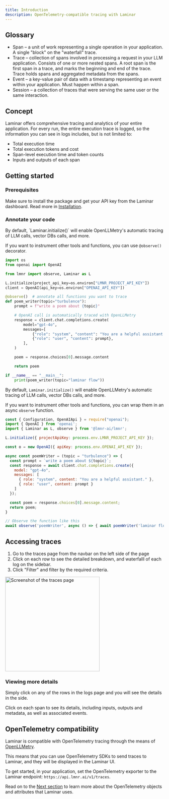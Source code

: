 ```yaml
---
title: Introduction
description: OpenTelemetry-compatible tracing with Laminar
---
```


## Glossary

- Span – a unit of work representing a single operation in your application. A single "block" on the "waterfall" trace.
- Trace – collection of spans involved in processing a request in your LLM application.
Consists of one or more nested spans. A root span is the first span in a trace, and marks the beginning and end of the trace.
Trace holds spans and aggregated metadata from the spans.
- Event – a key-value pair of data with a timestamp representing an event within your application. Must happen within a span.
- Session – a collection of traces that were serving the same user or the same interaction.

## Concept

Laminar offers comprehensive tracing and analytics of your entire application.
For every run, the entire execution trace is logged, so the information you can see in logs includes, but is not limited to:

- Total execution time
- Total execution tokens and cost
- Span-level execution time and token counts
- Inputs and outputs of each span

## Getting started

### Prerequisites

Make sure to install the package and get your API key from the Laminar dashboard.
Read more in [Installation](/overview#installation).

### Annotate your code

<Tabs>
<Tab title="Python">
By default, `Laminar.initialize()` will enable OpenLLMetry's automatic tracing of LLM calls, vector DBs calls, and more.

If you want to instrument other tools and functions, you can use `@observe()` decorator.

```python
import os
from openai import OpenAI

from lmnr import observe, Laminar as L

L.initialize(project_api_key=os.environ["LMNR_PROJECT_API_KEY"])
client = OpenAI(api_key=os.environ["OPENAI_API_KEY"])

@observe()  # annotate all functions you want to trace
def poem_writer(topic="turbulence"):
    prompt = f"write a poem about {topic}"

    # OpenAI call is automatically traced with OpenLLMetry
    response = client.chat.completions.create(
        model="gpt-4o",
        messages=[
            {"role": "system", "content": "You are a helpful assistant."},
            {"role": "user", "content": prompt},
        ],
    )

    poem = response.choices[0].message.content

    return poem

if __name__ == "__main__":
    print(poem_writer(topic="laminar flow"))
```

</Tab>
<Tab title="JavaScript/TypeScript">

By default, `Laminar.initialize()` will enable OpenLLMetry's automatic tracing of LLM calls, vector DBs calls, and more.

If you want to instrument other tools and functions, you can wrap them in an async `observe` function.

```javascript
const { Configuration, OpenAIApi } = require("openai");
import { OpenAI } from 'openai';
import { Laminar as L, observe } from '@lmnr-ai/lmnr';

L.initialize({ projectApiKey: process.env.LMNR_PROJECT_API_KEY });

const o = new OpenAI({ apiKey: process.env.OPENAI_API_KEY });

async const poemWriter = (topic = "turbulence") => {
  const prompt = `write a poem about ${topic}`;
  const response = await client.chat.completions.create({
    model: "gpt-4o",
    messages: [
      { role: "system", content: "You are a helpful assistant." },
      { role: "user", content: prompt }
    ]
  });

  const poem = response.choices[0].message.content;
  return poem;
}

// Observe the function like this
await observe('poemWriter', async () => { await poemWriter('laminar flow') });
```

</Tab>
</Tabs>


## Accessing traces

1. Go to the traces page from the navbar on the left side of the page
1. Click on each row to see the detailed breakdown, and waterfalll of each log on the sidebar.
1. Click "Filter" and filter by the required criteria.

<Frame caption="Example traces page">
<img height="300" src="/images/traces/traces-page.png" alt="Screenshot of the traces page"/>
</Frame>

### Viewing more details

Simply click on any of the rows in the logs page and you will see the details in the side.

Click on each span to see its details, including inputs, outputs and metadata, as well as associated events.

## OpenTelemetry compatibility

Laminar is compatible with OpenTelemetry tracing through the means of [OpenLLMetry](https://github.com/traceloop/openllmetry).

This means that you can use OpenTelemetry SDKs to send traces to Laminar, and they will be displayed in the Laminar UI.

To get started, in your application, set the OpenTelemetry exporter to the Laminar endpoint: `https://api.lmnr.ai/v1/traces`.

Read on to the [Next section](/tracing/otel) to learn more about the OpenTelemetry objects and attributes that Laminar uses.